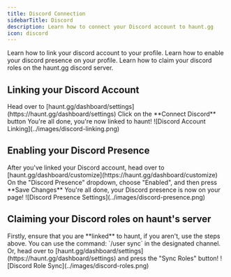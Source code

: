 ```yaml
---
title: Discord Connection
sidebarTitle: Discord
description: Learn how to connect your Discord account to haunt.gg
icon: discord
---
```


<div className="mobile-only">
<Card title="Linking your Discord Account" icon="circle-1" href="../guides/discord#linking-your-discord-account" horizontal>
Learn how to link your discord account to your profile.
</Card>

<Card title="Enabling your Discord Presence" icon="circle-2" href="../guides/discord#enabling-your-discord-presence" horizontal>
Learn how to enable your discord presence on your profile.
</Card>

<Card title="Claim your Discord Roles on haunt.gg server" icon="circle-3" href="../guides/discord#claiming-your-discord-roles-on-hauntgg-server" horizontal>
Learn how to claim your discord roles on the haunt.gg discord server.
</Card>
</div>

## Linking your Discord Account

<Steps>
    <Step title="Navigate to Settings">
        Head over to [haunt.gg/dashboard/settings](https://haunt.gg/dashboard/settings)
    </Step>
    <Step title="Connect Discord">
        Click on the **Connect Discord** button
    </Step>
    <Step title="Complete Setup">
        You're all done, you're now linked to haunt!
    </Step>
</Steps>

<Frame>
    ![Discord Account Linking](../images/discord-linking.png)
</Frame>

## Enabling your Discord Presence

<Steps>
    <Step title="Access Customize Page">
        After you've linked your Discord account, head over to [haunt.gg/dashboard/customize](https://haunt.gg/dashboard/customize)
    </Step>
    <Step title="Enable Discord Presence">
        On the "Discord Presence" dropdown, choose "Enabled", and then press **Save Changes**
    </Step>
    <Step title="Presence Activated">
        You're all done, your Discord presence is now on your page!
    </Step>
</Steps>

<Frame>
    ![Discord Presence Settings](../images/discord-presence.png)
</Frame>

## Claiming your Discord roles on haunt's server

<Steps>
    <Step title="Verify Account Link">
        Firstly, ensure that you are **linked** to haunt, if you aren't, use the steps above.
    </Step>
    <Step title="Use Sync Command">
        You can use the command: `/user sync` in the designated channel.
    </Step>
    <Step title="Alternative: Dashboard Sync">
        Or, head over to [haunt.gg/dashboard/settings](https://haunt.gg/dashboard/settings) and press the "Sync Roles" button!
    </Step>
</Steps>

<Frame>
    ![Discord Role Sync](../images/discord-roles.png)
</Frame>